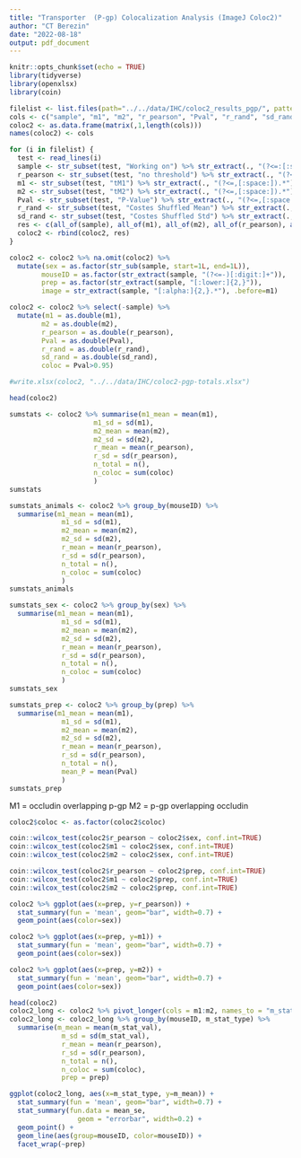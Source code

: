 ```yaml
---
title: "Transporter  (P-gp) Colocalization Analysis (ImageJ Coloc2)"
author: "CT Berezin"
date: "2022-08-18"
output: pdf_document
---
```


```r
knitr::opts_chunk$set(echo = TRUE)
library(tidyverse)
library(openxlsx)
library(coin)
```


```r
filelist <- list.files(path="../../data/IHC/coloc2_results_pgp/", pattern="*.txt", full.names = TRUE)
cols <- c("sample", "m1", "m2", "r_pearson", "Pval", "r_rand", "sd_rand")
coloc2 <- as.data.frame(matrix(,1,length(cols)))
names(coloc2) <- cols

for (i in filelist) {
  test <- read_lines(i)
  sample <- str_subset(test, "Working on") %>% str_extract(., "(?<=:[:space:]).*")
  r_pearson <- str_subset(test, "no threshold") %>% str_extract(., "(?<=,[:space:]).*")
  m1 <- str_subset(test, "tM1") %>% str_extract(., "(?<=,[:space:]).*")
  m2 <- str_subset(test, "tM2") %>% str_extract(., "(?<=,[:space:]).*")
  Pval <- str_subset(test, "P-Value") %>% str_extract(., "(?<=,[:space:]).*")
  r_rand <- str_subset(test, "Costes Shuffled Mean") %>% str_extract(., "(?<=,[:space:]).*")
  sd_rand <- str_subset(test, "Costes Shuffled Std") %>% str_extract(., "(?<=,[:space:]).*")
  res <- c(all_of(sample), all_of(m1), all_of(m2), all_of(r_pearson), all_of(Pval), all_of(r_rand), all_of(sd_rand))
  coloc2 <- rbind(coloc2, res)
}

coloc2 <- coloc2 %>% na.omit(coloc2) %>%
  mutate(sex = as.factor(str_sub(sample, start=1L, end=1L)),
        mouseID = as.factor(str_extract(sample, "(?<=-)[:digit:]+")),
        prep = as.factor(str_extract(sample, "[:lower:]{2,}")),
        image = str_extract(sample, "[:alpha:]{2,}.*"), .before=m1)

coloc2 <- coloc2 %>% select(-sample) %>%
  mutate(m1 = as.double(m1),
        m2 = as.double(m2),
        r_pearson = as.double(r_pearson),
        Pval = as.double(Pval),
        r_rand = as.double(r_rand),
        sd_rand = as.double(sd_rand),
        coloc = Pval>0.95)

#write.xlsx(coloc2, "../../data/IHC/coloc2-pgp-totals.xlsx")

head(coloc2)
```

```r
sumstats <- coloc2 %>% summarise(m1_mean = mean(m1),
                     m1_sd = sd(m1),
                     m2_mean = mean(m2),
                     m2_sd = sd(m2),
                     r_mean = mean(r_pearson),
                     r_sd = sd(r_pearson),
                     n_total = n(),
                     n_coloc = sum(coloc)
                     )
sumstats

sumstats_animals <- coloc2 %>% group_by(mouseID) %>% 
  summarise(m1_mean = mean(m1),
             m1_sd = sd(m1),
             m2_mean = mean(m2),
             m2_sd = sd(m2),
             r_mean = mean(r_pearson),
             r_sd = sd(r_pearson),
             n_total = n(),
             n_coloc = sum(coloc)
             )
sumstats_animals

sumstats_sex <- coloc2 %>% group_by(sex) %>% 
  summarise(m1_mean = mean(m1),
             m1_sd = sd(m1),
             m2_mean = mean(m2),
             m2_sd = sd(m2),
             r_mean = mean(r_pearson),
             r_sd = sd(r_pearson),
             n_total = n(),
             n_coloc = sum(coloc)
             )
sumstats_sex

sumstats_prep <- coloc2 %>% group_by(prep) %>% 
  summarise(m1_mean = mean(m1),
             m1_sd = sd(m1),
             m2_mean = mean(m2),
             m2_sd = sd(m2),
             r_mean = mean(r_pearson),
             r_sd = sd(r_pearson),
             n_total = n(),
             mean_P = mean(Pval)
             )
sumstats_prep
```

M1 = occludin overlapping p-gp
M2 = p-gp overlapping occludin


```r
coloc2$coloc <- as.factor(coloc2$coloc)

coin::wilcox_test(coloc2$r_pearson ~ coloc2$sex, conf.int=TRUE)
coin::wilcox_test(coloc2$m1 ~ coloc2$sex, conf.int=TRUE)
coin::wilcox_test(coloc2$m2 ~ coloc2$sex, conf.int=TRUE)

coin::wilcox_test(coloc2$r_pearson ~ coloc2$prep, conf.int=TRUE)
coin::wilcox_test(coloc2$m1 ~ coloc2$prep, conf.int=TRUE)
coin::wilcox_test(coloc2$m2 ~ coloc2$prep, conf.int=TRUE)
```

```r
coloc2 %>% ggplot(aes(x=prep, y=r_pearson)) +
  stat_summary(fun = 'mean', geom="bar", width=0.7) +
  geom_point(aes(color=sex))

coloc2 %>% ggplot(aes(x=prep, y=m1)) +
  stat_summary(fun = 'mean', geom="bar", width=0.7) +
  geom_point(aes(color=sex))

coloc2 %>% ggplot(aes(x=prep, y=m2)) +
  stat_summary(fun = 'mean', geom="bar", width=0.7) +
  geom_point(aes(color=sex))
```

```r
head(coloc2)
coloc2_long <- coloc2 %>% pivot_longer(cols = m1:m2, names_to = "m_stat_type", values_to = "m_stat_val")
coloc2_long <- coloc2_long %>% group_by(mouseID, m_stat_type) %>%
  summarise(m_mean = mean(m_stat_val),
             m_sd = sd(m_stat_val),
             r_mean = mean(r_pearson),
             r_sd = sd(r_pearson),
             n_total = n(),
             n_coloc = sum(coloc),
             prep = prep)

ggplot(coloc2_long, aes(x=m_stat_type, y=m_mean)) +
  stat_summary(fun = 'mean', geom="bar", width=0.7) +
  stat_summary(fun.data = mean_se,  
                 geom = "errorbar", width=0.2) + 
  geom_point() +
  geom_line(aes(group=mouseID, color=mouseID)) +
  facet_wrap(~prep)
  
```

